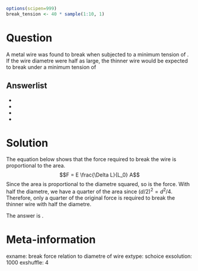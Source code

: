 ```r
options(scipen=999)
break_tension <- 40 * sample(1:10, 1)
```
Question
========
A metal wire was found to break when subjected to a minimum tension of \SI{`r break_tension`}{N}. If the wire diametre were half as large, the thinner wire would be expected to break under a minimum tension of

Answerlist
----------
* \SI{`r break_tension/4`}{N}
* \SI{`r break_tension/2`}{N}
* \SI{`r signif(break_tension/1.5, 2)`}{N}
* \SI{`r break_tension`}{N}


Solution
========
The equation below shows that the force required to break the wire is proportional to the area.
$$F = E \frac{\Delta L}{L_0} A$$
Since the area is proportional to the diametre squared, so is the force. With half the diametre, we have a quarter of the area since $(d/2)^2 = d^2 / 4$. Therefore, only a quarter of the original force is required to break the thinner wire with half the diametre.

The answer is \SI{`r break_tension/4`}{N}.


Meta-information
================
exname: break force relation to diametre of wire
extype: schoice
exsolution: 1000
exshuffle: 4
